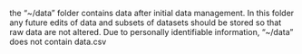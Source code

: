 the "~/data" folder contains data after initial data management. In this folder any future edits of data and subsets of datasets should be stored so that raw data are not altered.
Due to personally identifiable information, "~/data" does not contain data.csv

